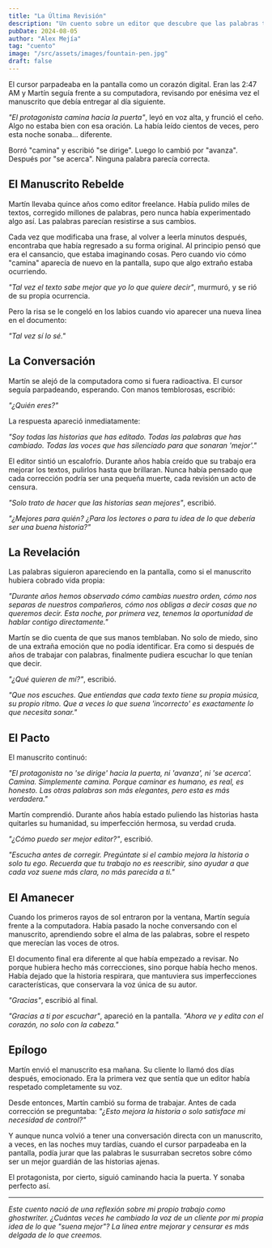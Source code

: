 ```yaml
---
title: "La Última Revisión"
description: "Un cuento sobre un editor que descubre que las palabras tienen vida propia cuando nadie las está leyendo."
pubDate: 2024-08-05
author: "Alex Mejía"
tag: "cuento"
image: "/src/assets/images/fountain-pen.jpg"
draft: false
---
```


El cursor parpadeaba en la pantalla como un corazón digital. Eran las 2:47 AM y Martín seguía frente a su computadora, revisando por enésima vez el manuscrito que debía entregar al día siguiente.

*"El protagonista camina hacia la puerta"*, leyó en voz alta, y frunció el ceño. Algo no estaba bien con esa oración. La había leído cientos de veces, pero esta noche sonaba... diferente.

Borró "camina" y escribió "se dirige". Luego lo cambió por "avanza". Después por "se acerca". Ninguna palabra parecía correcta.

## El Manuscrito Rebelde

Martín llevaba quince años como editor freelance. Había pulido miles de textos, corregido millones de palabras, pero nunca había experimentado algo así. Las palabras parecían resistirse a sus cambios.

Cada vez que modificaba una frase, al volver a leerla minutos después, encontraba que había regresado a su forma original. Al principio pensó que era el cansancio, que estaba imaginando cosas. Pero cuando vio cómo "camina" aparecía de nuevo en la pantalla, supo que algo extraño estaba ocurriendo.

*"Tal vez el texto sabe mejor que yo lo que quiere decir"*, murmuró, y se rió de su propia ocurrencia.

Pero la risa se le congeló en los labios cuando vio aparecer una nueva línea en el documento:

*"Tal vez sí lo sé."*

## La Conversación

Martín se alejó de la computadora como si fuera radioactiva. El cursor seguía parpadeando, esperando. Con manos temblorosas, escribió:

*"¿Quién eres?"*

La respuesta apareció inmediatamente:

*"Soy todas las historias que has editado. Todas las palabras que has cambiado. Todas las voces que has silenciado para que sonaran 'mejor'."*

El editor sintió un escalofrío. Durante años había creído que su trabajo era mejorar los textos, pulirlos hasta que brillaran. Nunca había pensado que cada corrección podría ser una pequeña muerte, cada revisión un acto de censura.

*"Solo trato de hacer que las historias sean mejores"*, escribió.

*"¿Mejores para quién? ¿Para los lectores o para tu idea de lo que debería ser una buena historia?"*

## La Revelación

Las palabras siguieron apareciendo en la pantalla, como si el manuscrito hubiera cobrado vida propia:

*"Durante años hemos observado cómo cambias nuestro orden, cómo nos separas de nuestros compañeros, cómo nos obligas a decir cosas que no queremos decir. Esta noche, por primera vez, tenemos la oportunidad de hablar contigo directamente."*

Martín se dio cuenta de que sus manos temblaban. No solo de miedo, sino de una extraña emoción que no podía identificar. Era como si después de años de trabajar con palabras, finalmente pudiera escuchar lo que tenían que decir.

*"¿Qué quieren de mí?"*, escribió.

*"Que nos escuches. Que entiendas que cada texto tiene su propia música, su propio ritmo. Que a veces lo que suena 'incorrecto' es exactamente lo que necesita sonar."*

## El Pacto

El manuscrito continuó:

*"El protagonista no 'se dirige' hacia la puerta, ni 'avanza', ni 'se acerca'. Camina. Simplemente camina. Porque caminar es humano, es real, es honesto. Las otras palabras son más elegantes, pero esta es más verdadera."*

Martín comprendió. Durante años había estado puliendo las historias hasta quitarles su humanidad, su imperfección hermosa, su verdad cruda.

*"¿Cómo puedo ser mejor editor?"*, escribió.

*"Escucha antes de corregir. Pregúntate si el cambio mejora la historia o solo tu ego. Recuerda que tu trabajo no es reescribir, sino ayudar a que cada voz suene más clara, no más parecida a ti."*

## El Amanecer

Cuando los primeros rayos de sol entraron por la ventana, Martín seguía frente a la computadora. Había pasado la noche conversando con el manuscrito, aprendiendo sobre el alma de las palabras, sobre el respeto que merecían las voces de otros.

El documento final era diferente al que había empezado a revisar. No porque hubiera hecho más correcciones, sino porque había hecho menos. Había dejado que la historia respirara, que mantuviera sus imperfecciones características, que conservara la voz única de su autor.

*"Gracias"*, escribió al final.

*"Gracias a ti por escuchar"*, apareció en la pantalla. *"Ahora ve y edita con el corazón, no solo con la cabeza."*

## Epílogo

Martín envió el manuscrito esa mañana. Su cliente lo llamó dos días después, emocionado. Era la primera vez que sentía que un editor había respetado completamente su voz.

Desde entonces, Martín cambió su forma de trabajar. Antes de cada corrección se preguntaba: *"¿Esto mejora la historia o solo satisface mi necesidad de control?"*

Y aunque nunca volvió a tener una conversación directa con un manuscrito, a veces, en las noches muy tardías, cuando el cursor parpadeaba en la pantalla, podía jurar que las palabras le susurraban secretos sobre cómo ser un mejor guardián de las historias ajenas.

El protagonista, por cierto, siguió caminando hacia la puerta. Y sonaba perfecto así.

---

*Este cuento nació de una reflexión sobre mi propio trabajo como ghostwriter. ¿Cuántas veces he cambiado la voz de un cliente por mi propia idea de lo que "suena mejor"? La línea entre mejorar y censurar es más delgada de lo que creemos.*


